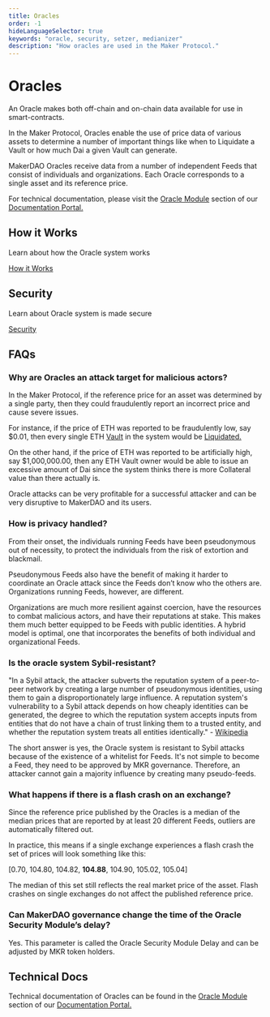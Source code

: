 ```yaml
---
title: Oracles
order: -1
hideLanguageSelector: true
keywords: "oracle, security, setzer, medianizer"
description: "How oracles are used in the Maker Protocol."
---
```


# Oracles

An Oracle makes both off-chain and on-chain data available for use in smart-contracts.

In the Maker Protocol, Oracles enable the use of price data of various assets to determine a number of important things like when to Liquidate a Vault or how much Dai a given Vault can generate.

MakerDAO Oracles receive data from a number of independent Feeds that consist of individuals and organizations. Each Oracle corresponds to a single asset and its reference price.

For technical documentation, please visit the [Oracle Module](https://docs.makerdao.com/smart-contract-modules/oracle-module) section of our [Documentation Portal.](https://docs.makerdao.com/)

<Tout>

<Box>

## How it Works

Learn about how the Oracle system works

[How it Works](/oracles/how-it-works/)

</Box>

<Box>


## Security

Learn about Oracle system is made secure

[Security](/oracles/security/)

</Box>

</Tout>



## FAQs

### Why are Oracles an attack target for malicious actors?

In the Maker Protocol, if the reference price for an asset was determined by a single party, then they could fraudulently report an incorrect price and cause severe issues.

For instance, if the price of ETH was reported to be fraudulently low, say $0.01, then every single ETH [Vault](/learn/vaults/) in the system would be [Liquidated.](https://community-development.makerdao.com/makerdao-mcd-faqs/faqs/liquidation) 

On the other hand, if the price of ETH was reported to be artificially high, say $1,000,000.00, then any ETH Vault owner would be able to issue an excessive amount of Dai since the system thinks there is more Collateral value than there actually is.

Oracle attacks can be very profitable for a successful attacker and can be very disruptive to MakerDAO and its users.

### How is privacy handled?

From their onset, the individuals running Feeds have been pseudonymous out of necessity, to protect the individuals from the risk of extortion and blackmail. 

Pseudonymous Feeds also have the benefit of making it harder to coordinate an Oracle attack since the Feeds don’t know who the others are. Organizations running Feeds, however, are different. 

Organizations are much more resilient against coercion, have the resources to combat malicious actors, and have their reputations at stake. This makes them much better equipped to be Feeds with public identities. A hybrid model is optimal, one that incorporates the benefits of both individual and organizational Feeds.

### Is the oracle system Sybil-resistant?

"In a Sybil attack, the attacker subverts the reputation system of a peer-to-peer network by creating a large number of pseudonymous identities, using them to gain a disproportionately large influence. A reputation system's vulnerability to a Sybil attack depends on how cheaply identities can be generated, the degree to which the reputation system accepts inputs from entities that do not have a chain of trust linking them to a trusted entity, and whether the reputation system treats all entities identically." - [Wikipedia](https://en.wikipedia.org/wiki/Sybil_attack)

The short answer is yes, the Oracle system is resistant to Sybil attacks because of the existence of a whitelist for Feeds. It's not simple to become a Feed, they need to be approved by MKR governance. Therefore, an attacker cannot gain a majority influence by creating many pseudo-feeds.

### What happens if there is a flash crash on an exchange?

Since the reference price published by the Oracles is a median of the median prices that are reported by at least 20 different Feeds, outliers are automatically filtered out. 

In practice, this means if a single exchange experiences a flash crash the set of prices will look something like this:



[0.70, 104.80, 104.82, **104.88**, 104.90, 105.02, 105.04]



The median of this set still reflects the real market price of the asset. Flash crashes on single exchanges do not affect the published reference price.

### Can MakerDAO governance change the time of the Oracle Security Module’s delay?

Yes. This parameter is called the <inline code>Oracle Security Module Delay</inline> and can be adjusted by MKR token holders.

<Tout>

<Box>


## Technical Docs
Technical documentation of Oracles can be found in the [Oracle Module](https://docs.makerdao.com/smart-contract-modules/oracle-module) section of our [Documentation Portal.](https://docs.makerdao.com/)


</Box>

</Tout>
